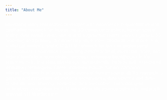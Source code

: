 ```yaml
---
title: "About Me"
---
```

<head>
<style>
body {
    background-image: url("graphics/img/palms.jpg");
    color:#ffffff;
}

/*
.textbox{
  background:rgba(0,0,0,0.4);
  text-align:left;
}
.textbox p{
  padding:5px;
  text-align:left;
  font-size:14px;
  font-weight:normal;
  color:#ffffff;
}
*/

</style>
</head>

Interdisciplinary researcher/developer with experience in quantitative and qualitative research for interactive 3D computer graphics, human spatial ability, data        visualization, virtual and augmented reality, serious games, 3D modeling and printing, documentary-style video production and direction, statistical analysis, and       K-12 STEM outreach for teacher professional development. Experience connecting people at local, municipal, state, and federal levels to ensure project success.          Extensive background in life sciences including plant physiology and molecular biology with associated laboratory techniques. Career interests include human-computer    interactions and interfaces, applications of human spatial ability research to gaming and immersive educational experiences, data science and data-driven decision       making, advanced data perception methodologies, technology integration for K-12 education, life science outreach, and public informal STEM education.


